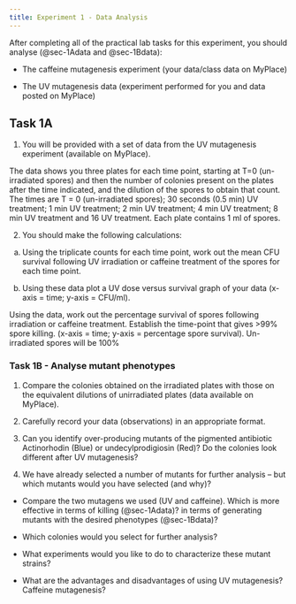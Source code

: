 ```yaml
---
title: Experiment 1 - Data Analysis
---
```


::: {.todo title="Experiment 1 - Data Analysis Tasks"}

After completing all of the practical lab tasks for this experiment, you should analyse (@sec-1Adata and @sec-1Bdata):

* The caffeine mutagenesis experiment (your data/class data on MyPlace)

*	The UV mutagenesis data (experiment performed for you and data posted on MyPlace)

:::

## Task 1A {#sec-1Adata}

1. You will be provided with a set of data from the UV mutagenesis experiment (available on MyPlace). 

The data shows you three plates for each time point, starting at T=0 (un-irradiated spores) and then the number of colonies present on the plates after the time indicated, and the dilution of the spores to obtain that count. The times are T = 0 (un-irradiated spores); 30 seconds (0.5 min) UV treatment; 1 min UV treatment; 2 min UV treatment; 4 min UV treatment; 8 min UV treatment and 16 UV treatment. Each plate contains 1 ml of spores.

2. You should make the following calculations: 
a.	Using the triplicate counts for each time point, work out the mean CFU survival following UV irradiation or caffeine treatment of the spores for each time point.

b.	Using these data plot a UV dose versus survival graph of your data (x-axis = time; y-axis = CFU/ml).

Using the data, work out the percentage survival of spores following irradiation or caffeine treatment. Establish the time-point that gives >99% spore killing. (x-axis = time; y-axis = percentage spore survival). Un-irradiated spores will be 100%



### Task 1B - Analyse mutant phenotypes {#sec-1Bdata}

1.	Compare the colonies obtained on the irradiated plates with those on the equivalent dilutions of unirradiated plates (data available on MyPlace). 

2.	Carefully record your data (observations) in an appropriate format.

3.	Can you identify over-producing mutants of the pigmented antibiotic Actinorhodin (Blue) or undecylprodigiosin (Red)? Do the colonies look different after UV mutagenesis?

4.	We have already selected a number of mutants for further analysis – but which mutants would you have selected (and why)?

::: {.callout-discussion title="Experiment 1 - discussion questions"} 

* Compare the two mutagens we used (UV and caffeine). Which is more effective in terms of killing (@sec-1Adata)? in terms of generating mutants with the desired phenotypes (@sec-1Bdata)?

* Which colonies would you select for further analysis?

* What experiments would you like to do to characterize these mutant strains?

* What are the advantages and disadvantages of using UV mutagenesis? Caffeine mutagenesis?

:::